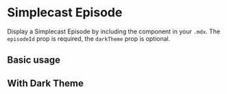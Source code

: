 

<Meta
  title="Components/Simplecast/SimplecastEpisode"
  component={SimplecastEpisode}
/>

# Simplecast Episode

Display a Simplecast Episode by including the component in your `.mdx`. The `episodeId` prop is required, the `darkTheme` prop is optional.

<Props of={SimplecastEpisode} />

## Basic usage

<Preview>
  <SimplecastEpisode episodeId="905d603d-a7e4-4142-9bc3-16012312cc46" />
</Preview>

## With Dark Theme

<Preview>
  <SimplecastEpisode
    episodeId="905d603d-a7e4-4142-9bc3-16012312cc46"
    darkTheme={true}
  />
</Preview>
